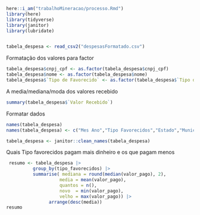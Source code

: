 ```r
here::i_am("trabalhoMineracao/processo.Rmd")
library(here)
library(tidyverse)
library(janitor)
library(lubridate)


tabela_despesa <- read_csv2("despesasFormatado.csv")

```

Formatação dos valores para factor
```r
tabela_despesa$cnpj_cpf <- as.factor(tabela_despesa$cnpj_cpf)
tabela_despesa$nome <- as.factor(tabela_despesa$nome)
tabela_despesa$`Tipo de Favorecido` <- as.factor(tabela_despesa$`Tipo de Favorecido`)
```

A media/mediana/moda dos valores recebido
```r
summary(tabela_despesa$`Valor Recebido`)
```
Formatar dados
```r
names(tabela_despesa)
names(tabela_despesa) <- c("Mes Ano","Tipo Favorecidos","Estado","Municipio","Valor Pago","Cpf Cnpj","Nome")

tabela_despesa <- janitor::clean_names(tabela_despesa)
```

Quais Tipo favorecidos pagam mais dinheiro e os que pagam menos
```r
 resumo <- tabela_despesa |> 
          group_by(tipo_favorecidos) |> 
          summarise( mediana = round(median(valor_pago), 2), 
                    media = mean(valor_pago), 
                    quantos = n(), 
                    novo  = min(valor_pago), 
                    velho = max(valor_pago)) |>
                arrange(desc(media))
resumo
          
```